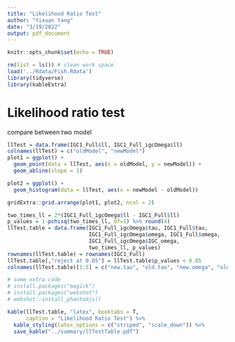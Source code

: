 ```yaml
---
title: "Likelihood Ratio Test"
author: "Yixuan Yang"
date: "3/19/2022"
output: pdf_document
---
```


```r
knitr::opts_chunk$set(echo = TRUE)
```

```r
rm(list = ls()) # clean work space
load('../Rdata/Fish.Rdata')
library(tidyverse)
library(kableExtra)
```

# Likelihood ratio test
compare between two model
```r
llTest = data.frame(IGC1_Full$ll, IGC1_Full_igcOmega$ll)
colnames(llTest) = c("oldModel", "newModel")
plot1 = ggplot() +
  geom_point(data = llTest, aes(x = oldModel, y = newModel)) +
  geom_abline(slope = 1)

plot2 = ggplot() +
  geom_histogram(data = llTest, aes(x = newModel - oldModel))

gridExtra::grid.arrange(plot1, plot2, ncol = 2)

two_times_ll = 2*(IGC1_Full_igcOmega$ll - IGC1_Full$ll)
p_values = 1-pchisq(two_times_ll, df=1) %>% round(4)
llTest.table = data.frame(IGC1_Full_igcOmega$tau, IGC1_Full$tau,
                          IGC1_Full_igcOmega$omega, IGC1_Full$omega,
                          IGC1_Full_igcOmega$IGC_omega,
                          two_times_ll, p_values)
rownames(llTest.table) = rownames(IGC1_Full)
llTest.table[,"reject at 0.05"] = llTest.table$p_values < 0.05
colnames(llTest.table)[1:5] = c("new.tau", "old.tau", "new.omega", "old.omega", "igc omega")

# some extra code
# install.packages("magick")
# install.packages("webshot")
# webshot::install_phantomjs()

kable(llTest.table, "latex", booktabs = T, 
      caption = "Likelihood Ratio Test") %>% 
  kable_styling(latex_options = c("striped", "scale_down")) %>%
  save_kable("../summary/llTestTable.pdf")
```
